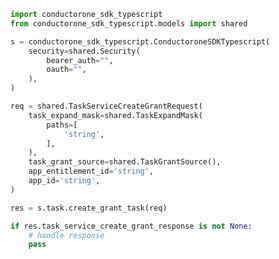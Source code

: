 ```python CreateGrantTask.py
import conductorone_sdk_typescript
from conductorone_sdk_typescript.models import shared

s = conductorone_sdk_typescript.ConductoroneSDKTypescript(
    security=shared.Security(
        bearer_auth="",
        oauth="",
    ),
)

req = shared.TaskServiceCreateGrantRequest(
    task_expand_mask=shared.TaskExpandMask(
        paths=[
            'string',
        ],
    ),
    task_grant_source=shared.TaskGrantSource(),
    app_entitlement_id='string',
    app_id='string',
)

res = s.task.create_grant_task(req)

if res.task_service_create_grant_response is not None:
    # handle response
    pass
```
